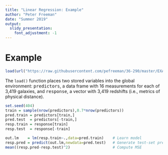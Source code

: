 ```yaml
---
title: "Linear Regression: Example"
author: "Peter Freeman"
date: "Summer 2019"
output: 
  slidy_presentation:
    font_adjustment: -1
---
```


Example
===

```r
load(url("https://raw.githubusercontent.com/pefreeman/36-290/master/EXAMPLE_DATASETS/PHOTO_MORPH/photo_morph.Rdata"))
```
The `load()` function places two stored variables into the global environment: <tt>predictors</tt>, a data frame with 16 measurements for each of 3,419 galaxies, and <tt>response</tt>, a vector with 3,419 redshifts (i.e., metrics of physical distance). 
```r
set.seed(404)
train = sample(nrow(predictors),0.7*nrow(predictors))
pred.train = predictors[train,]
pred.test  = predictors[-train,]
resp.train = response[train]
resp.test  = response[-train]

out.lm    = lm(resp.train~.,data=pred.train)    # Learn model
resp.pred = predict(out.lm,newdata=pred.test)   # Generate test-set predictions
mean((resp.pred-resp.test)^2)                   # Compute MSE
```

